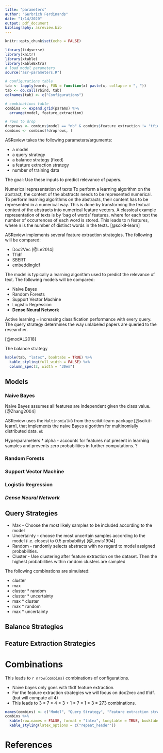 ```yaml
---
title: "parameters"
author: "Gerbrich Ferdinands"
date: "1/14/2020"
output: pdf_document
bibliography: asreview.bib
---
```

```r
knitr::opts_chunk$set(echo = FALSE)

library(tidyverse)
library(knitr)
library(xtable)
library(kableExtra)
# load model parameters 
source("asr-parameters.R")
```


```r
# configurations table 
tab <- lapply(words, FUN = function(x) paste(x, collapse = ", "))
tab <- do.call(rbind, tab)
colnames(tab) <- c("Configurations")

```

```r
# combinations table
combins <- expand.grid(params) %>%
  arrange(model, feature_extraction)

# rows to drop
droprows <- combins$model == "nb" & combins$feature_extraction != "tfidf"
combins <- combins[!droprows, ]
``` 

ASReview takes the following parameters/arguments: 

- a model
- a query strategy
- a balance strategy (fixed)
- a feature extraction strategy
- number of training data 

The goal: 
Use these inputs to predict relevance of papers. 


Numerical representation of texts
To perform a learning algorithm on the abstract, the content of the abstracts needs to be represented numerical.
To perform learning algorithms on the abstracts, their content has to be represented in a numerical way. 
This is done by transforming the textual content of the abstracts into numerical feature vectors. 
A classical example representation of texts is by 'bag of words' features, where for each text the number of occurrences of each word is stored. This leads to n features, where n is the number of distinct words in the texts. [@scikit-learn]

ASReview implements several feature extraction strategies. The following will be compared: 

* Doc2Vec [@Le2014]
* Tfidf 
* SBERT
* embeddingIdf

The model is typically a learning algorithm used to predict the relevance of text.
The following models will be compared: 

* Naive Bayes 
* Random Forests
* Support Vector Machine 
* Logistic Regression 
* **Dense Neural Network** 

Active learning = 
increasing classification performance with every query. 
The query strategy determines the way unlabeled papers are queried to the researcher. 

[@modAL2018]

The balance strategy 


```r
kable(tab, "latex", booktabs = TRUE) %>%
  kable_styling(full_width = FALSE) %>%
  column_spec(2, width = "30em") 
```

## Models 
### Naive Bayes 
Naive Bayes assumes all features are independent given the class value. [@Zhang2004] 

ASReview uses the ` MultinomialNB` from the scikit-learn package [@scikit-learn], that implements the naive Bayes algorithm for multinomially distributed data. 
` nb`

Hyperparameters
  * alpha - accounts for features not present in learning samples and prevents zero probabilities in further computations. ?

### Random Forests

### Support Vector Machine

### Logistic Regression 

### *Dense Neural Network*

## Query Strategies 
* Max - Choose the most likely samples to be included according to the model
* Uncertainty - choose the most uncertain samples according to the model (i.e. closest to 0.5 probability) [@Lewis1994] 
* Random - randomly selects abstracts with no regard to model assigned probabilities. 
* Cluster - Use clustering after feature extraction on the dataset. Then the highest probabilities within random clusters are sampled

The following combinations are simulated: 

* cluster
* max
* cluster * random 
* cluster * uncertainty
* max * cluster
* max * random
* max * uncertainty

## Balance Strategies 

## Feature Extraction Strategies 


# Combinations 

This leads to  `r nrow(combins)` combinations of configurations. 

- Naive bayes only goes with tfidf feature extraction.
- For the feature extraction strategies we will focus on doc2vec and tfidf. (but will compute all 4)
- This leads to 3 * 7  * 4 * 3 + 1 * 7 * 1 * 3 =  273 combinations. 

```r
names(combins) <- c("Model", "Query Strategy", "Feature extraction strategy", "Training data [included/excluded]")
combins %>%
  kable(row.names = FALSE, format = "latex", longtable = TRUE, booktabs = TRUE) %>%
  kable_styling(latex_options = c("repeat_header")) 
```


# References 